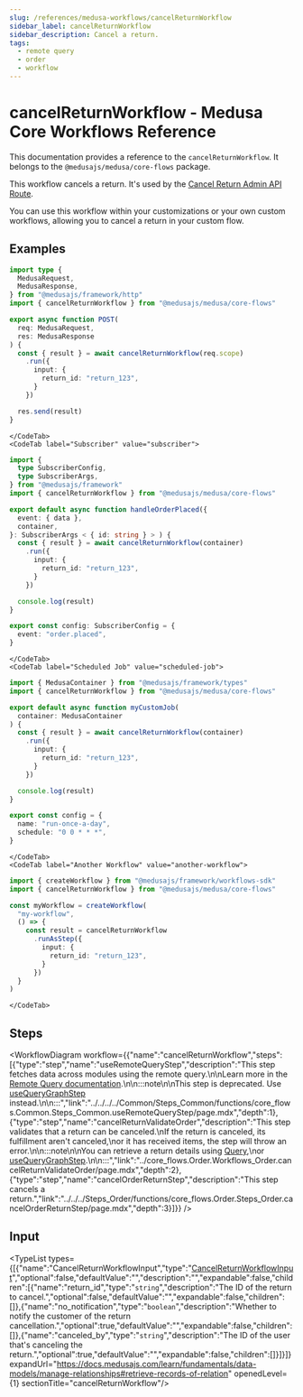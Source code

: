```yaml
---
slug: /references/medusa-workflows/cancelReturnWorkflow
sidebar_label: cancelReturnWorkflow
sidebar_description: Cancel a return.
tags:
  - remote query
  - order
  - workflow
---
```



# cancelReturnWorkflow - Medusa Core Workflows Reference

This documentation provides a reference to the `cancelReturnWorkflow`. It belongs to the `@medusajs/medusa/core-flows` package.

This workflow cancels a return. It's used by the 
[Cancel Return Admin API Route](https://docs.medusajs.com/api/admin#returns\_postreturnsidcancel).

You can use this workflow within your customizations or your own custom workflows, allowing you
to cancel a return in your custom flow.

<SourceCodeLink link="https://github.com/medusajs/medusa/blob/cab00ff2b8935fdd788157ee36402ae59b079268/packages/core/core-flows/src/order/workflows/return/cancel-return.ts#L113" />

## Examples

<CodeTabs group="workflow-exection">
    <CodeTab label="API Route" value="api-route">
    
```ts title="src/api/workflow/route.ts"
import type {
  MedusaRequest,
  MedusaResponse,
} from "@medusajs/framework/http"
import { cancelReturnWorkflow } from "@medusajs/medusa/core-flows"

export async function POST(
  req: MedusaRequest,
  res: MedusaResponse
) {
  const { result } = await cancelReturnWorkflow(req.scope)
    .run({
      input: {
        return_id: "return_123",
      }
    })

  res.send(result)
}
```

    </CodeTab>
    <CodeTab label="Subscriber" value="subscriber">
    
```ts title="src/subscribers/order-placed.ts"
import {
  type SubscriberConfig,
  type SubscriberArgs,
} from "@medusajs/framework"
import { cancelReturnWorkflow } from "@medusajs/medusa/core-flows"

export default async function handleOrderPlaced({
  event: { data },
  container,
}: SubscriberArgs < { id: string } > ) {
  const { result } = await cancelReturnWorkflow(container)
    .run({
      input: {
        return_id: "return_123",
      }
    })

  console.log(result)
}

export const config: SubscriberConfig = {
  event: "order.placed",
}
```

    </CodeTab>
    <CodeTab label="Scheduled Job" value="scheduled-job">
    
```ts title="src/jobs/message-daily.ts"
import { MedusaContainer } from "@medusajs/framework/types"
import { cancelReturnWorkflow } from "@medusajs/medusa/core-flows"

export default async function myCustomJob(
  container: MedusaContainer
) {
  const { result } = await cancelReturnWorkflow(container)
    .run({
      input: {
        return_id: "return_123",
      }
    })

  console.log(result)
}

export const config = {
  name: "run-once-a-day",
  schedule: "0 0 * * *",
}
```

    </CodeTab>
    <CodeTab label="Another Workflow" value="another-workflow">
    
```ts title="src/workflows/my-workflow.ts"
import { createWorkflow } from "@medusajs/framework/workflows-sdk"
import { cancelReturnWorkflow } from "@medusajs/medusa/core-flows"

const myWorkflow = createWorkflow(
  "my-workflow",
  () => {
    const result = cancelReturnWorkflow
      .runAsStep({
        input: {
          return_id: "return_123",
        }
      })
  }
)
```

    </CodeTab>
  </CodeTabs>

## Steps

<WorkflowDiagram workflow={{"name":"cancelReturnWorkflow","steps":[{"type":"step","name":"useRemoteQueryStep","description":"This step fetches data across modules using the remote query.\n\nLearn more in the [Remote Query documentation](https://docs.medusajs.com/learn/fundamentals/module-links/query).\n\n:::note\n\nThis step is deprecated. Use [useQueryGraphStep](../../../../Common/Steps_Common/functions/core_flows.Common.Steps_Common.useQueryGraphStep/page.mdx) instead.\n\n:::","link":"../../../../Common/Steps_Common/functions/core_flows.Common.Steps_Common.useRemoteQueryStep/page.mdx","depth":1},{"type":"step","name":"cancelReturnValidateOrder","description":"This step validates that a return can be canceled.\nIf the return is canceled, its fulfillment aren't canceled,\nor it has received items, the step will throw an error.\n\n:::note\n\nYou can retrieve a return details using [Query](https://docs.medusajs.com/learn/fundamentals/module-links/query),\nor [useQueryGraphStep](https://docs.medusajs.com/resources/references/medusa-workflows/steps/useQueryGraphStep).\n\n:::","link":"../core_flows.Order.Workflows_Order.cancelReturnValidateOrder/page.mdx","depth":2},{"type":"step","name":"cancelOrderReturnStep","description":"This step cancels a return.","link":"../../../Steps_Order/functions/core_flows.Order.Steps_Order.cancelOrderReturnStep/page.mdx","depth":3}]}} />

## Input

<TypeList types={[{"name":"CancelReturnWorkflowInput","type":"[CancelReturnWorkflowInput](../../../../../types/WorkflowTypes/OrderWorkflow/interfaces/types.WorkflowTypes.OrderWorkflow.CancelReturnWorkflowInput/page.mdx)","optional":false,"defaultValue":"","description":"","expandable":false,"children":[{"name":"return_id","type":"`string`","description":"The ID of the return to cancel.","optional":false,"defaultValue":"","expandable":false,"children":[]},{"name":"no_notification","type":"`boolean`","description":"Whether to notify the customer of the return cancellation.","optional":true,"defaultValue":"","expandable":false,"children":[]},{"name":"canceled_by","type":"`string`","description":"The ID of the user that's canceling the return.","optional":true,"defaultValue":"","expandable":false,"children":[]}]}]} expandUrl="https://docs.medusajs.com/learn/fundamentals/data-models/manage-relationships#retrieve-records-of-relation" openedLevel={1} sectionTitle="cancelReturnWorkflow"/>

